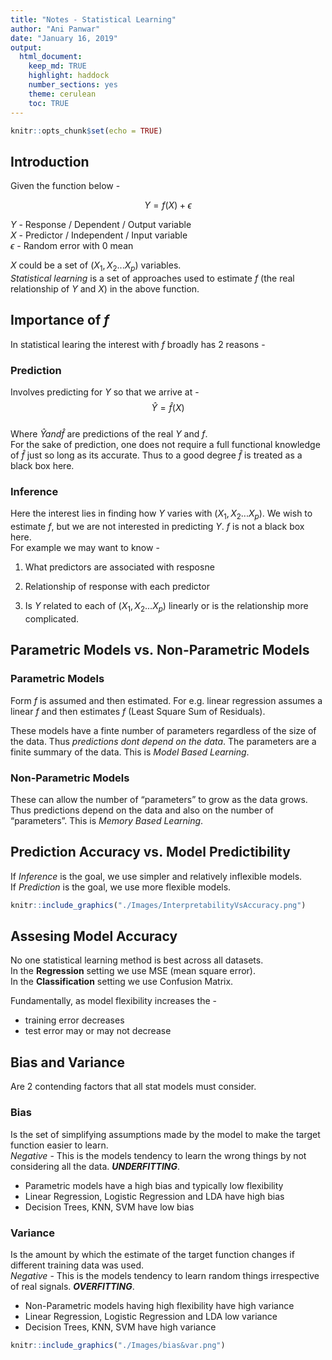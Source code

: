 ```yaml
---
title: "Notes - Statistical Learning"
author: "Ani Panwar"
date: "January 16, 2019"
output: 
  html_document:
    keep_md: TRUE
    highlight: haddock
    number_sections: yes
    theme: cerulean
    toc: TRUE
---
```


```r
knitr::opts_chunk$set(echo = TRUE)
```

## Introduction
Given the function below - 

$$ Y = f(X) + \epsilon$$
  
$Y$ - Response / Dependent / Output variable  
$X$ - Predictor / Independent / Input variable  
$\epsilon$ - Random error with 0 mean  
  
$X$ could be a set of ($X_1,X_2 ... X_p$) variables.  
*Statistical learning* is a set of approaches used to estimate $f$ (the real relationship of $Y$ and $X$) in the above function.  
  
## Importance of $f$
  
In statistical learing the interest with $f$ broadly has 2 reasons - 

### Prediction
  
Involves predicting for $Y$ so that we arrive at -  
$$\hat{Y} = \hat{f}(X)$$  
Where $\hat{Y} and \hat{f}$ are predictions of the real $Y$ and $f$.  
For the sake of prediction, one does not require a full functional knowledge of $\hat{f}$ just so long as its accurate. Thus to a good degree $\hat{f}$ is treated as a black box here.
  
    
### Inference  
  
Here the interest lies in finding how $Y$ varies with ($X_1,X_2 ... X_p$). We wish to estimate $f$, but we are not interested in predicting $Y$. $f$ is not a black box here.  
For example we may want to know - 
  
1. What predictors are associated with resposne

2. Relationship of response with each predictor

3. Is $Y$ related to each of ($X_1,X_2 ... X_p$) linearly or is the relationship more complicated.  

## Parametric Models vs. Non-Parametric Models
  
### Parametric Models
  
Form $f$ is assumed and then estimated. For e.g. linear regression assumes a linear $f$ and then estimates $f$ (Least Square Sum of Residuals).  

These models have a finte number of parameters  regardless of the size of the data. Thus *predictions dont depend on the data*. The parameters are a finite summary of the data. This is *Model Based Learning*.

### Non-Parametric Models
  
These can allow the number of "parameters" to grow as the data grows. Thus predictions depend on the data and also on the number of "parameters". This is *Memory Based Learning*.  

## Prediction Accuracy vs. Model Predictibility  

If *Inference* is the goal, we use simpler and relatively inflexible models.  
If *Prediction* is the goal, we use more flexible models. 
  
```r
knitr::include_graphics("./Images/InterpretabilityVsAccuracy.png")  
```
  
  
## Assesing Model Accuracy
  
No one statistical learning method is best across all datasets.  
In the **Regression** setting we use MSE (mean square error).  
In the **Classification** setting we use Confusion Matrix.  

Fundamentally, as model flexibility increases the -  

* training error decreases
* test error may or may not decrease  
  
## Bias and Variance
  
Are 2 contending factors that all stat models must consider.  

### Bias  
  
Is the set of simplifying assumptions made by the model to make the target function easier to learn.  
*Negative* - This is the models tendency to learn the wrong things by not considering all the data. ***UNDERFITTING***.  

* Parametric models have a high bias and typically low flexibility
* Linear Regression, Logistic Regression and LDA have high bias
* Decision Trees, KNN, SVM have low bias  
  
### Variance  
  
Is the amount by which the estimate of the target function changes if different training data was used.  
*Negative* - This is the models tendency to learn random things irrespective of real signals. ***OVERFITTING***.  

* Non-Parametric models having high flexibility have high variance
* Linear Regression, Logistic Regression and LDA low variance
* Decision Trees, KNN, SVM have high variance  
  
```r
knitr::include_graphics("./Images/bias&var.png")  
```
